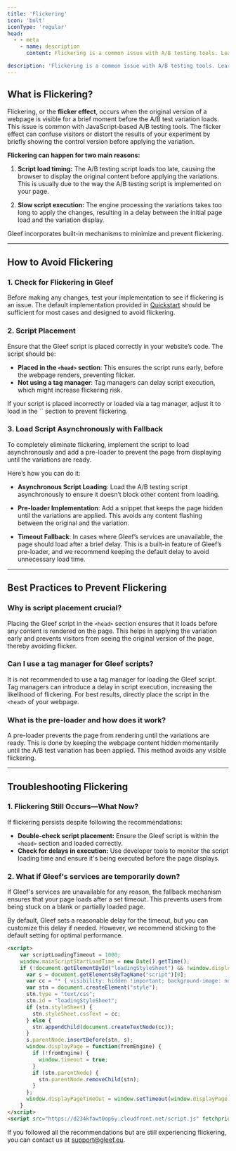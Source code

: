 ```yaml
---
title: 'Flickering'
icon: 'bolt'
iconType: 'regular'
head:
  - - meta
    - name: description
      content: Flickering is a common issue with A/B testing tools. Learn what causes it and how to fix flickering with Gleef.

description: 'Flickering is a common issue with A/B testing tools. Learn how to fix it with Gleef.'
---
```


## What is Flickering?

Flickering, or the **flicker effect**, occurs when the original version of a webpage is visible for a brief moment before the A/B test variation loads. This issue is common with JavaScript-based A/B testing tools. The flicker effect can confuse visitors or distort the results of your experiment by briefly showing the control version before applying the variation.

<b>Flickering can happen for two main reasons:</b>

1. **Script load timing:** The A/B testing script loads too late, causing the browser to display the original content before applying the variations. This is usually due to the way the A/B testing script is implemented on your page.
   
2. **Slow script execution:** The engine processing the variations takes too long to apply the changes, resulting in a delay between the initial page load and the variation display.

Gleef incorporates built-in mechanisms to minimize and prevent flickering.

---

## How to Avoid Flickering

### 1. **Check for Flickering in Gleef**
Before making any changes, test your implementation to see if flickering is an issue. The default implementation provided in [Quickstart](../quickstart) should be sufficient for most cases and designed to avoid flickering.

### 2. **Script Placement**
Ensure that the Gleef script is placed correctly in your website’s code. The script should be:
- **Placed in the `<head>` section**: This ensures the script runs early, before the webpage renders, preventing flicker.
- **Not using a tag manager**: Tag managers can delay script execution, which might increase flickering risk.

<Warning>
    If your script is placed incorrectly or loaded via a tag manager, adjust it to load in the `<head>` section to prevent flickering.
</Warning>

### 3. **Load Script Asynchronously with Fallback**
To completely eliminate flickering, implement the script to load asynchronously and add a pre-loader to prevent the page from displaying until the variations are ready.

Here’s how you can do it:

- **Asynchronous Script Loading**: Load the A/B testing script asynchronously to ensure it doesn’t block other content from loading.
  
- **Pre-loader Implementation**: Add a snippet that keeps the page hidden until the variations are applied. This avoids any content flashing between the original and the variation.
  
- **Timeout Fallback**: In cases where Gleef’s services are unavailable, the page should load after a brief delay. This is a built-in feature of Gleef’s pre-loader, and we recommend keeping the default delay to avoid unnecessary load time.

---

## Best Practices to Prevent Flickering

### Why is script placement crucial?
Placing the Gleef script in the `<head>` section ensures that it loads before any content is rendered on the page. This helps in applying the variation early and prevents visitors from seeing the original version of the page, thereby avoiding flicker.

### Can I use a tag manager for Gleef scripts?
It is not recommended to use a tag manager for loading the Gleef script. Tag managers can introduce a delay in script execution, increasing the likelihood of flickering. For best results, directly place the script in the `<head>` of your webpage.

### What is the pre-loader and how does it work?
A pre-loader prevents the page from rendering until the variations are ready. This is done by keeping the webpage content hidden momentarily until the A/B test variation has been applied. This method avoids any visible flickering.

---

## Troubleshooting Flickering

### 1. **Flickering Still Occurs—What Now?**
If flickering persists despite following the recommendations:
- **Double-check script placement:** Ensure the Gleef script is within the `<head>` section and loaded correctly.
- **Check for delays in execution:** Use developer tools to monitor the script loading time and ensure it's being executed before the page displays.
  
### 2. **What if Gleef's services are temporarily down?**
If Gleef's services are unavailable for any reason, the fallback mechanism ensures that your page loads after a set timeout. This prevents users from being stuck on a blank or partially loaded page.

<Info>
    By default, Gleef sets a reasonable delay for the timeout, but you can customize this delay if needed. However, we recommend sticking to the default setting for optimal performance.
</Info>

```html
<script>
    var scriptLoadingTimeout = 1000;
    window.mainScriptStartLoadTime = new Date().getTime();
    if (!document.getElementById("loadingStyleSheet") && !window.displayPageTimeOut) {
      var s = document.getElementsByTagName("script")[0];
      var cc = "* { visibility: hidden !important; background-image: none !important; }";
      var stn = document.createElement("style");
      stn.type = "text/css";
      stn.id = "loadingStyleSheet";
      if (stn.styleSheet) {
        stn.styleSheet.cssText = cc;
      } else {
        stn.appendChild(document.createTextNode(cc));
      }
      s.parentNode.insertBefore(stn, s);
      window.displayPage = function(fromEngine) {
        if (!fromEngine) {
          window.timeout = true;
        }
        if (stn.parentNode) {
          stn.parentNode.removeChild(stn);
        }
      };
      window.displayPageTimeOut = window.setTimeout(window.displayPage, scriptLoadingTimeout);
    }
</script>
<script src="https://d234kfawt0op6y.cloudfront.net/script.js" fetchpriority="high" async></script>
```
If you followed all the recommendations but are still experiencing flickering, you can contact us at support@gleef.eu.